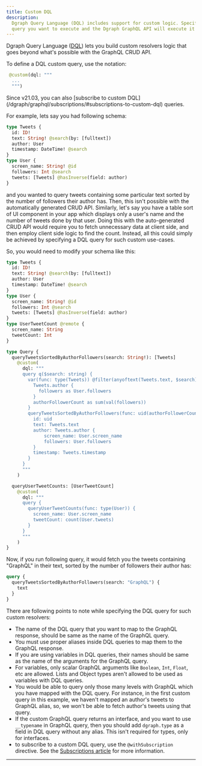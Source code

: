 ```yaml
---
title: Custom DQL
description:
  Dgraph Query Language (DQL) includes support for custom logic. Specify the DQL
  query you want to execute and the Dgraph GraphQL API will execute it
---
```



<DgraphWIP />

Dgraph Query Language ([DQL](/dgraph/dql/schema)) lets you build custom
resolvers logic that goes beyond what's possible with the GraphQL CRUD API.

To define a DQL custom query, use the notation:

```graphql
 @custom(dql: """
  ...
  """)
```

<Tip>
  Since v21.03, you can also [subscribe to custom
  DQL](/dgraph/graphql/subscriptions/#subscriptions-to-custom-dql) queries.
</Tip>

For example, lets say you had following schema:

```graphql
type Tweets {
  id: ID!
  text: String! @search(by: [fulltext])
  author: User
  timestamp: DateTime! @search
}
type User {
  screen_name: String! @id
  followers: Int @search
  tweets: [Tweets] @hasInverse(field: author)
}
```

and you wanted to query tweets containing some particular text sorted by the
number of followers their author has. Then, this isn't possible with the
automatically generated CRUD API. Similarly, let's say you have a table sort of
UI component in your app which displays only a user's name and the number of
tweets done by that user. Doing this with the auto-generated CRUD API would
require you to fetch unnecessary data at client side, and then employ client
side logic to find the count. Instead, all this could simply be achieved by
specifying a DQL query for such custom use-cases.

So, you would need to modify your schema like this:

```graphql
type Tweets {
  id: ID!
  text: String! @search(by: [fulltext])
  author: User
  timestamp: DateTime! @search
}
type User {
  screen_name: String! @id
  followers: Int @search
  tweets: [Tweets] @hasInverse(field: author)
}
type UserTweetCount @remote {
  screen_name: String
  tweetCount: Int
}

type Query {
  queryTweetsSortedByAuthorFollowers(search: String!): [Tweets]
    @custom(
      dql: """
      query q($search: string) {
        var(func: type(Tweets)) @filter(anyoftext(Tweets.text, $search)) {
          Tweets.author {
            followers as User.followers
          }
          authorFollowerCount as sum(val(followers))
        }
        queryTweetsSortedByAuthorFollowers(func: uid(authorFollowerCount), orderdesc: val(authorFollowerCount)) {
          id: uid
          text: Tweets.text
          author: Tweets.author {
              screen_name: User.screen_name
              followers: User.followers
          }
          timestamp: Tweets.timestamp
        }
      }
      """
    )

  queryUserTweetCounts: [UserTweetCount]
    @custom(
      dql: """
      query {
        queryUserTweetCounts(func: type(User)) {
          screen_name: User.screen_name
          tweetCount: count(User.tweets)
        }
      }
      """
    )
}
```

Now, if you run following query, it would fetch you the tweets containing
"GraphQL" in their text, sorted by the number of followers their author has:

```graphql
query {
  queryTweetsSortedByAuthorFollowers(search: "GraphQL") {
    text
  }
}
```

There are following points to note while specifying the DQL query for such
custom resolvers:

- The name of the DQL query that you want to map to the GraphQL response, should
  be same as the name of the GraphQL query.
- You must use proper aliases inside DQL queries to map them to the GraphQL
  response.
- If you are using variables in DQL queries, their names should be same as the
  name of the arguments for the GraphQL query.
- For variables, only scalar GraphQL arguments like `Boolean`, `Int`, `Float`,
  etc are allowed. Lists and Object types aren't allowed to be used as variables
  with DQL queries.
- You would be able to query only those many levels with GraphQL which you have
  mapped with the DQL query. For instance, in the first custom query in this
  example, we haven't mapped an author's tweets to GraphQL alias, so, we won't
  be able to fetch author's tweets using that query.
- If the custom GraphQL query returns an interface, and you want to use
  `__typename` in GraphQL query, then you should add `dgraph.type` as a field in
  DQL query without any alias. This isn't required for types, only for
  interfaces.
- to subscribe to a custom DQL query, use the `@withSubscription` directive. See
  the [Subscriptions article](/dgraph/graphql/subscriptions) for more
  information.

---
